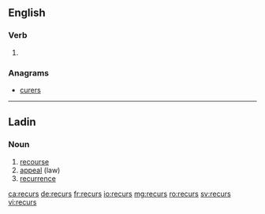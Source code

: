 ==English==

===Verb===
{{head|en}}

# {{en-third-person singular of|recur}}

===Anagrams===
* [[curers#English|curers]]
----
==Ladin==

===Noun===
{{lld-noun|m|recursc}}

# [[recourse]]
# [[appeal]] (law)
# [[recurrence]]

[[ca:recurs]]
[[de:recurs]]
[[fr:recurs]]
[[io:recurs]]
[[mg:recurs]]
[[ro:recurs]]
[[sv:recurs]]
[[vi:recurs]]